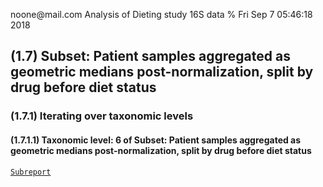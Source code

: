noone@mail.com
Analysis of Dieting study 16S data
% Fri Sep  7 05:46:18 2018



## \(1.7\) Subset: Patient samples aggregated as geometric medians post-normalization, split by drug before diet status




### \(1.7.1\) Iterating over taxonomic levels




#### \(1.7.1.1\) Taxonomic level: 6 of Subset: Patient samples aggregated as geometric medians post-normalization, split by drug before diet status

[`Subreport`](./1.7.1.1-report.html)